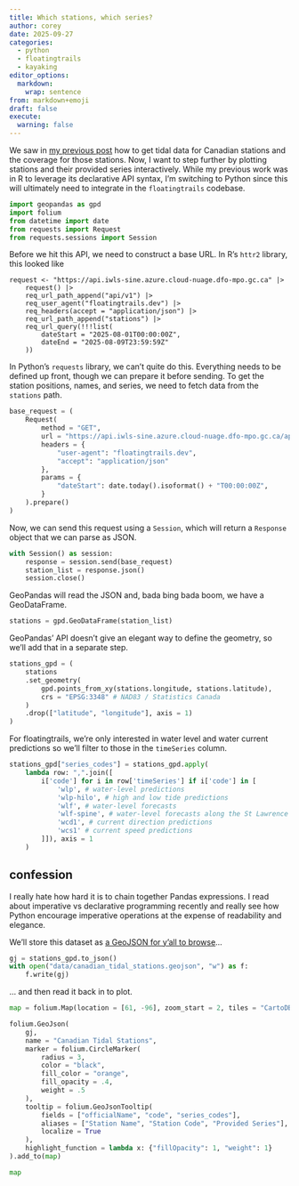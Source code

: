 ```yaml
---
title: Which stations, which series?
author: corey
date: 2025-09-27
categories:
  - python
  - floatingtrails
  - kayaking
editor_options: 
  markdown: 
    wrap: sentence
from: markdown+emoji
draft: false
execute:
  warning: false
---
```


We saw in [my previous post](../2025-08-09-canadian-tidal-data/index.qmd) how to get tidal data for Canadian stations and the coverage for those stations.
Now, I want to step further by plotting stations and their provided series interactively.
While my previous work was in R to leverage its declarative API syntax, I'm switching to Python since this will ultimately need to integrate in the `floatingtrails` codebase.

```python
import geopandas as gpd
import folium
from datetime import date
from requests import Request
from requests.sessions import Session
```

Before we hit this API, we need to construct a base URL.
In R's `httr2` library, this looked like

```raw
request <- "https://api.iwls-sine.azure.cloud-nuage.dfo-mpo.gc.ca" |>
    request() |>
    req_url_path_append("api/v1") |>
    req_user_agent("floatingtrails.dev") |>
    req_headers(accept = "application/json") |>
    req_url_path_append("stations") |>
    req_url_query(!!!list(
        dateStart = "2025-08-01T00:00:00Z",
        dateEnd = "2025-08-09T23:59:59Z"
    ))
```

In Python's `requests` library, we can't quite do this.
Everything needs to be defined up front, though we can prepare it before sending.
To get the station positions, names, and series, we need to fetch data from the `stations` path.

```python
base_request = (
    Request(
        method = "GET",
        url = "https://api.iwls-sine.azure.cloud-nuage.dfo-mpo.gc.ca/api/v1/stations",
        headers = {
            "user-agent": "floatingtrails.dev",
            "accept": "application/json"
        },
        params = {
            "dateStart": date.today().isoformat() + "T00:00:00Z",
        }
    ).prepare()
)
```

Now, we can send this request using a `Session`, which will return a `Response` object that we can parse as JSON.

```python
with Session() as session:
    response = session.send(base_request)
    station_list = response.json()
    session.close()
```

GeoPandas will read the JSON and, bada bing bada boom, we have a GeoDataFrame.

```python
stations = gpd.GeoDataFrame(station_list)
```

GeoPandas' API doesn't give an elegant way to define the geometry, so we'll add that in a separate step.

```python
stations_gpd = (
    stations
    .set_geometry(
        gpd.points_from_xy(stations.longitude, stations.latitude),
        crs = "EPSG:3348" # NAD83 / Statistics Canada
    )
    .drop(["latitude", "longitude"], axis = 1)
)
```

For floatingtrails, we're only interested in water level and water current predictions so we'll filter to those in the `timeSeries` column.

```python
stations_gpd["series_codes"] = stations_gpd.apply(
    lambda row: ",".join([
        i['code'] for i in row['timeSeries'] if i['code'] in [
            'wlp', # water-level predictions
            'wlp-hilo', # high and low tide predictions
            'wlf', # water-level forecasts
            'wlf-spine', # water-level forecasts along the St Lawrence River
            'wcd1', # current direction predictions
            'wcs1' # current speed predictions
        ]]), axis = 1
    )
```

::: {.callout-note}
# confession
I really hate how hard it is to chain together Pandas expressions.
I read about imperative vs declarative programming recently and really see how Python encourage imperative operations at the expense of readability and elegance.
:::

We'll store this dataset as [a GeoJSON for y'all to browse](data/canadian_tidal_stations.geojson)...

```python
gj = stations_gpd.to_json()
with open("data/canadian_tidal_stations.geojson", "w") as f:
    f.write(gj)
```

... and then read it back in to plot.

```python
map = folium.Map(location = [61, -96], zoom_start = 2, tiles = "CartoDB Positron")

folium.GeoJson(
    gj,
    name = "Canadian Tidal Stations",
    marker = folium.CircleMarker(
        radius = 3,
        color = "black",
        fill_color = "orange",
        fill_opacity = .4,
        weight = .5
    ),
    tooltip = folium.GeoJsonTooltip(
        fields = ["officialName", "code", "series_codes"],
        aliases = ["Station Name", "Station Code", "Provided Series"],
        localize = True
    ),
    highlight_function = lambda x: {"fillOpacity": 1, "weight": 1}
).add_to(map)

map
```
